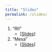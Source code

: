 ```yaml
---
title: "Slides"
permalink: /slides/
---
```


<style>
  details{
    padding: 7pt;
  }
details[open]{
    background: #eeeeee;
}
</style>

<ol>
<li>"RII"
<ul>
<li><a href="https://lucasfinamor.github.io/files/lf_jmp_20min.pdf" target="_blank">[Slides]</a></li>
</ul>
<li>"Mesa"
<ul>
<li><a href="https://lucasfinamor.github.io/files/sbe_clear.pdf" target="_blank">[Slides]</a></li>
</ul>
</li>
</ol>